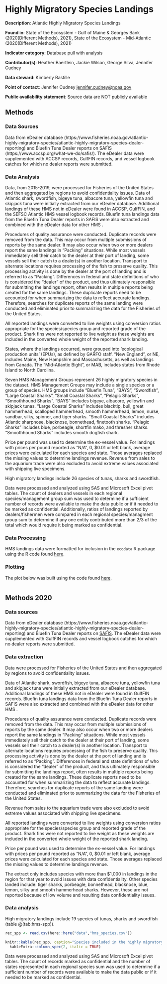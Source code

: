 # Highly Migratory Species Landings

**Description**: Atlantic Highly Migratory Species Landings

**Found in**: State of the Ecosystem - Gulf of Maine & Georges Bank (2020(Different Methods), 2021), State of the Ecosystem - Mid-Atlantic (2020(Different Methods), 2021)

**Indicator category**: Database pull with analysis

**Contributor(s)**: Heather Baertlein, Jackie Wilson, George Silva, Jennifer Cudney
  
**Data steward**: Kimberly Bastille
  
**Point of contact**: Jennifer Cudney <jennifer.cudney@noaa.gov>
  
**Public availability statement**: Source data are NOT publicly available

## Methods
### Data Sources
Data from eDealer database (https://www.fisheries.noaa.gov/atlantic-highly-migratory-species/atlantic-highly-migratory-species-dealer-reporting) and Bluefin Tuna Dealer reports on SAFIS (https://www.accsp.org/what-we-do/safis/).  The eDealer data were supplemented with ACCSP records, GulfFIN records, and vessel logbook catches for which no dealer reports were submitted.

### Data Analysis
Data, from 2015-2019, were processed for Fisheries of the United States and then aggregated by regions to avoid confidentiality issues. Data of Atlantic shark, swordfish, bigeye tuna, albacore tuna, yellowfin tuna and skipjack tuna were initially extracted from our eDealer database. Additional landings of these HMS not in eDealer were found in ACCSP, GulfFIN, and the SEFSC Atlantic HMS vessel logbook records. Bluefin tuna landings data from the Bluefin Tuna Dealer reports in SAFIS were also extracted and combined with the eDealer data for other HMS .

Procedures of quality assurance were conducted. Duplicate records were removed from the data. This may occur from multiple submissions of reports by the same dealer. It may also occur when two or more dealers report the same landings in “Packing” situations. While most vessels immediately sell their catch to the dealer at their port of landing, some vessels sell their catch to a dealer(s) in another location. Transport to alternate locations requires processing of the fish to preserve quality. This processing activity is done by the dealer at the port of landing and is referred to as "Packing". Differences in federal and state definitions of who is considered the “dealer” of the product, and thus ultimately responsible for submitting the landings report, often results in multiple reports being created for the same landings. These duplicate reports need to be accounted for when summarizing the data to reflect accurate landings. Therefore, searches for duplicate reports of the same landing were conducted and eliminated prior to summarizing the data for the Fisheries of the United States.

All reported landings were converted to live weights using conversion ratios appropriate for the species/species group and reported grade of the product. Shark fins were not reported to live weight as these weights are included in the converted whole weight of the reported shark landing.

States, where the landings occurred, were grouped into ‘ecological production units’ (EPUs), as defined by GARFO staff. “New England”, or NE, includes Maine, New Hampshire and Massachusetts, as well as landings from Canada. The “Mid-Atlantic Bight”, or MAB, includes states from Rhode Island to North
Carolina.

Seven HMS Management Groups represent 26 highly migratory species in the dataset. HMS Management Groups may include a single species or a group of species. HMS groups include “Bluefin Tuna”, “BAYS”, “Swordfish”, “Large Coastal Sharks”, “Small Coastal Sharks”, “Pelagic Sharks”, “Smoothhound Sharks”. “BAYS” includes bigeye, albacore, yellowfin and skipjack tunas. “Large Coastal Sharks” includes blacktip, bull, great hammerhead, scalloped hammerhead, smooth hammerhead, lemon, nurse, sandbar, silky, spinner, and tiger sharks. “Small Coastal Sharks” includes Atlantic sharpnose, blacknose, bonnethead, finetooth sharks. “Pelagic Sharks” includes blue, porbeagle, shortfin mako, and thresher sharks. “Smoothhound Sharks” includes smooth dogfish shark. 

Price per pound was used to determine the ex-vessel value. For landings with prices per pound reported as “N/A”, 0, $0.01 or left blank, average prices were calculated for each species and state. Those averages replaced the missing values to determine landings revenue. Revenue from sales to the aquarium trade were also excluded to avoid extreme values associated with shipping live specimens. 


High migratory landings include 26 species of tunas, sharks and swordfish.

Data were processed and analyzed using SAS and Microsoft Excel pivot tables. 
The count of dealers and vessels in each regional species/management group sum was used to determine if a sufficient number of records were available to make the data public or if it needed to be marked as confidential. Additionally, ratios of landings reported by dealers/fishermen were compared in each regional species/managment group sum to determine if any one entity contributed more than 2/3 of the total which would require it being marked as confidential.

### Data Processing 

HMS landings data were formatted for inclusion in the `ecodata` R package using the R code found [here](https://github.com/NOAA-EDAB/ecodata/blob/master/data-raw/get_hms_landings.R).

### Plotting

The plot below was built using the code found
[here](https://github.com/NOAA-EDAB/ecodata/blob/master/chunk-scripts/human_dimensions_MAB.Rmd-hms-landings-comdat-commercial_landings.R). 

```r

```




## Methods 2020


### Data sources
Data from eDealer database (https://www.fisheries.noaa.gov/atlantic-highly-migratory-species/atlantic-highly-migratory-species-dealer-reporting) and Bluefin Tuna Dealer reports on [SAFIS](https://www.accsp.org/what-we-do/safis/).  The eDealer data were supplemented with GulfFIN records and vessel logbook catches for which no dealer reports were submitted.


### Data extraction 
Data were processed for Fisheries of the United States and then aggregated by regions to avoid confidentiality issues.

Data of Atlantic shark, swordfish, bigeye tuna, albacore tuna, yellowfin tuna and skipjack tuna were initially extracted from our eDealer database. Additional landings of these HMS not in eDealer were found in GulfFIN records. Bluefin tuna landings data from the Bluefin Tuna Dealer reports in SAFIS were also extracted and combined with the eDealer data for other HMS .

Procedures of quality assurance were conducted. Duplicate records were removed from the data. This may occur from multiple submissions of reports by the same dealer. It may also occur when two or more dealers report the same landings in “Packing” situations. While most vessels immediately sell their catch to the dealer at their port of landing, some vessels sell their catch to a dealer(s) in another location. Transport to alternate locations requires processing of the fish to preserve quality. This processing activity is done by the dealer at the port of landing and is referred to as "Packing". Differences in federal and state definitions of who is considered the “dealer” of the product, and thus ultimately responsible for submitting the landings report, often results in multiple reports being created for the same landings. These duplicate reports need to be accounted for when summarizing the data to reflect accurate landings. Therefore, searches for duplicate reports of the same landing were conducted and eliminated prior to summarizing the data for the Fisheries of the United States.

Revenue from sales to the aquarium trade were also excluded to avoid extreme values associated with shipping live specimens. 

All reported landings were converted to live weights using conversion ratios appropriate for the species/species group and reported grade of the product. Shark fins were not reported to live weight as these weights are included in the converted whole weight of the reported shark landing.

Price per pound was used to determine the ex-vessel value. For landings with prices per pound reported as “N/A”, 0, $0.01 or left blank, average prices were calculated for each species and state. Those averages replaced the missing values to determine landings revenue.

The extract only includes species with more than $1,000 in landings in the region for that year to avoid issues with data confidentiality.  Other species landed include: tiger sharks, porbeagle, bonnethead, blacknose, blue, lemon, silky and smooth hammerhead sharks. However, these are not reported because of low volume and resulting data confidentiality issues.


### Data analysis
High migratory landings include 19 species of tunas, sharks and swordfish (table \@(tab:hms-spp)).

```r

rec_spp <- read.csv(here::here("data","hms_species.csv")) 

knitr::kable(rec_spp, caption="Species included in the highly migratory species landings reported in the SOE.") %>%
  kableExtra::column_spec(2, italic = TRUE)
```

Data were processed and analyzed using SAS and Microsoft Excel pivot tables. The count of records marked as confidential and the number of states represented in each regional species sum was used to determine if a sufficient number of records were available to make the data public or if it needed to be marked as confidential.



